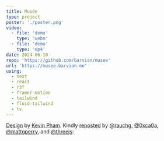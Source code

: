 ```yaml
---
title: Musée
type: project
poster: './poster.png'
video:
  - file: 'demo'
    type: 'webm'
  - file: 'demo'
    type: 'mp4'
date: 2024-06-10
repo: 'https://github.com/barvian/musee'
url: 'https://musee.barvian.me'
using:
  - next
  - react
  - r3f
  - framer-motion
  - tailwind
  - fluid-tailwind
  - ts
---
```



[Design](https://dribbble.com/shots/14281766-Ancient-Art-Museum-Landing-Page) by [Kevin Pham](https://dribbble.com/punkhoa). Kindly [reposted](https://x.com/MBarvian/status/1802750432210473008/retweets) by [@rauchg](https://x.com/rauchg), [@0xca0a](https://x.com/0xca0a), [@mattgperry](https://x.com/mattgperry), and [@threejs](https://x.com/threejs):

<Tweet id="1802788443342373029" />
